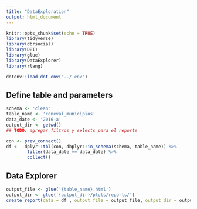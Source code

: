 ```yaml
---
title: "DataExploration"
output: html_document
---
```


```r
knitr::opts_chunk$set(echo = TRUE)
library(tidyverse)
library(dbrsocial)
library(DBI)
library(glue)
library(DataExplorer)
library(rlang)

dotenv::load_dot_env("../.env")

```

## Define table and parameters
```r
schema <- 'clean'
table_name <- 'coneval_municipios'
data_date <- '2016-a'
output_dir <- getwd()
## TODO: agregar filtros y selects para el reporte
```


```r
con <- prev_connect()
df <-  dplyr::tbl(con, dbplyr::in_schema(schema, table_name)) %>%
        filter(data_date == data_date) %>%
        collect()
```

## Data Explorer


```r
output_file <- glue('{table_name}.html')
output_dir <- glue('{output_dir}/plots/reports/')
create_report(data = df , output_file = output_file, output_dir = output_dir)
```


